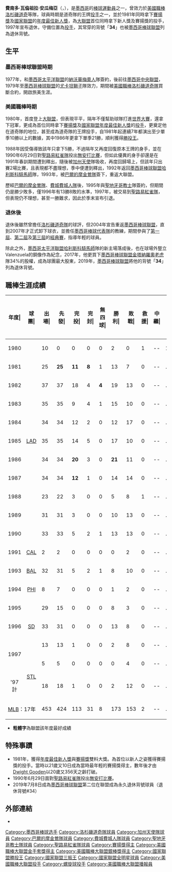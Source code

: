 {{Infobox baseball biography
|name=費南多·瓦倫祖拉<br />Fernando Valenzuela
|image= Fernando Valenzuela in bullpen.jpg
|image_size=250
|caption=1981年於洛杉磯道奇隊
|position=[[投手|投手]]
|bats=左
|throws=左
|birth_date= {{Birth date and age|1960|11|1}}
|birth_place= {{MEX}}[[索諾拉州|索諾拉州]][[納沃華|納沃華]]
|death_date= 
|death_place= 
|debutdate=9月15日
|debutyear=1980年
|debutteam=洛杉磯道奇
|finalleague=
|finaldate=7月14日
|finalyear=1997年
|finalteam=聖路易紅雀
|statleague=
|stat1label=勝–敗
|stat1value=173–153
|stat2label=防禦率
|stat2value=3.54
|stat3label=三振–四壞
|stat3value=2074–1151
|teams=
* [[洛杉磯道奇|洛杉磯道奇]] (1980年–1990年)
* [[加州天使|加州天使]] (1991年)
* [[巴爾的摩金鶯|巴爾的摩金鶯]] (1993年)
* [[費城費城人|費城費城人]] (1994年)
* [[聖地牙哥教士|聖地牙哥教士]] (1995年–1997年)
* [[聖路易紅雀|聖路易紅雀]] (1997年)
|highlights=
* [[國家聯盟|國聯]][[賽揚獎|賽揚獎]]：1981
* [[國家聯盟|國聯]][[美國職棒大聯盟年度最佳新人獎|年度最佳新人獎]]：1981
* [[國家聯盟|國聯]][[投手|投手]][[美國職棒大聯盟金手套獎|金手套獎]]：1986
* [[國家聯盟|國聯]][[投手|投手]][[美國職棒大聯盟銀棒獎|銀棒獎]]：1981、1983
* [[國家聯盟|國聯]][[美國職棒大聯盟勝投王|勝投王]]：1986
* [[國家聯盟|國聯]][[美國職棒大聯盟三振王|三振王]]：1981
}}

'''費南多·瓦倫祖拉·安瓜梅亞'''（{{lang-es|Fernando Valenzuela Anguamea}}，{{bd|1960年|11月1日|||catIdx=Valenzuela, Fernando}}），是[[墨西哥|墨西哥]]的[[棒球|棒球]][[運動員|運動員]]之一，曾效力於[[美國職棒|美國職棒]][[洛杉磯道奇|洛杉磯道奇]]等隊，球員時期是道奇隊的王牌[[投手|投手]]之一，並於1981年同時拿下[[賽揚獎|賽揚獎]]及[[國家聯盟|國家聯盟]]的[[美國職棒大聯盟年度最佳新人獎|年度最佳新人獎]]，為[[大聯盟|大聯盟]]首位同時拿下新人獎及賽揚獎的投手，1997年宣布退休，守備位置為[[投手|投手]]，其常穿的背號「'''34'''」也被[[墨西哥棒球聯盟|墨西哥棒球聯盟]]列為退休背號。

==生平==
===墨西哥棒球聯盟時期===
1977年，和[[墨西哥太平洋聯盟|墨西哥太平洋聯盟]]的[[納沃華梅奧人|納沃華梅奧人]]隊簽約，後前往[[墨西哥中央聯盟|墨西哥中央聯盟]]，1979年至[[墨西哥棒球聯盟|墨西哥棒球聯盟]]的[[尤卡坦獅子|尤卡坦獅子]]隊效力，期間被[[美國職棒|美國職棒]][[洛杉磯道奇隊|洛杉磯道奇隊]]買斷合約，開啟旅美生涯。

===美國職棒時期===
1980年，首度登上[[大聯盟|大聯盟]]，但表現平平，隔年不僅幫助球隊打進[[世界大賽|世界大賽]]，還拿下冠軍，更成為首位同時拿下[[賽揚獎|賽揚獎]]及[[國家聯盟|國家聯盟]][[美國職棒大聯盟年度最佳新人獎|年度最佳新人獎]]的[[投手|投手]]，更奠定他在道奇隊的地位，甚至成為道奇隊的王牌投手，自1981年起連續7年都演出至少單季10勝以上的數據，其中1986年更拿下單季21勝，順利獲得[[美國職棒大聯盟勝投王|勝投王]]。

1988年因受傷導致該年只拿下5勝，不過隔年又再度回復原本王牌的身手，並在1990年6月29日對[[聖路易紅雀隊|聖路易紅雀隊]]投出[[無安打比賽|無安打比賽]]，但如此優異的身手卻還是在1991年春訓期間遭到釋出，隨後被[[加州天使|加州天使]]隊吸收，再度回歸場上，但該年只出賽2場比賽，且表現都不盡理想，季中便遭到釋出，1992年返回[[墨西哥棒球聯盟|墨西哥棒球聯盟]][[哈利斯科騎馬師|哈利斯科騎馬師]]隊，1993年，被[[巴爾的摩金鶯隊|巴爾的摩金鶯隊]]簽下，重返大聯盟。

歷經[[巴爾的摩金鶯隊|巴爾的摩金鶯隊]]、[[費城費城人隊|費城費城人隊]]後，1995年與[[聖地牙哥教士|聖地牙哥教士]]隊簽約，但期間仍是勝少敗多，僅1996年有13勝8敗的水準，1997年，被交易到[[聖路易紅雀隊|聖路易紅雀隊]]，但表現仍不理想，甚至一勝難求，因此於季末宣布引退。

===退休後===
退休後雖然曾擔任[[洛杉磯道奇隊|洛杉磯道奇隊]]的球評，但2004年宣告重返[[墨西哥棒球聯盟|墨西哥棒球聯盟]]，直到2007年才正式卸下球衣，並擔任[[墨西哥棒球代表隊|墨西哥棒球代表隊]]的教練，期間參與了[[2006年世界棒球經典賽|第一屆]]、[[2009年世界棒球經典賽|第二屆]]及[[2013年世界棒球經典賽|第三屆]]的[[世界棒球經典賽|經典賽]]，指導年輕的球員。

除此之外，[[墨西哥太平洋聯盟|墨西哥太平洋聯盟]][[哈利斯科騎馬師|哈利斯科騎馬師]]隊的新主場落成後，也在球場外豎立Valenzuela的銅像作為紀念，2017年，他更買下[[墨西哥棒球聯盟|墨西哥棒球聯盟]][[金塔納羅奧老虎|金塔納羅奧老虎]]隊34%的股權，成為球團最大股東，2019年，[[墨西哥棒球聯盟|墨西哥棒球聯盟]]將他的背號「'''34'''」列為退休背號。

==職棒生涯成績==
{| class="wikitable" style="text-align:right; font-size:small"
|-bgcolor="#efefef"
!年度|!!球團|!!出場|!!先發|!!完投|!!完封|!!無四球|!!勝利|!!敗戰|!!救援|!!中繼|!!勝率|!!打者|!!投球局數|!!被安打|!!被全壘打|!!保送|!!敬遠|!!觸身球|!!三振數|!!暴投|!!犯規|!!失分|!!自責分|!!防禦率|!!WHIP
|-
|style="text-align:center;"|1980
|rowspan="11" style="text-align:center;"|[[洛杉磯道奇|LAD]]
|10||0||0||0||0||2||0||1||--||1.000||66||17.2||8||0||5||0||0||16||0||1||2||0||0.00||0.74
|-
|style="text-align:center;"|1981
|25||'''25'''||'''11'''||'''8'''||1||13||7||0||--||.650||758||'''192.1'''||140||11||61||4||1||'''180'''||4||0||55||53||2.48||1.05
|-
|style="text-align:center;"|1982
|37||37||18||4||'''4'''||19||13||0||--||.594||1156||285.0||247||13||83||12||2||199||4||0||105||91||2.87||1.16
|-
|style="text-align:center;"|1983
|35||35||9||4||1||15||10||0||--||.600||1094||257.0||245||16||99||10||3||189||12||1||'''122'''||107||3.75||1.34
|-
|style="text-align:center;"|1984
|34||34||12||2||0||12||17||0||--||.414||'''1078'''||261.0||218||14||'''106'''||4||2||240||11||1||109||88||3.03||1.24
|-
|style="text-align:center;"|1985
|35||35||14||5||0||17||10||0||--||.630||1109||272.1||211||14||101||5||1||208||10||1||92||74||2.45||1.15
|-
|style="text-align:center;"|1986
|34||34||'''20'''||3||0||'''21'''||11||0||--||.656||'''1102'''||269.1||226||18||85||5||1||242||13||0||104||94||3.14||1.15
|-
|style="text-align:center;"|1987
|34||34||'''12'''||1||0||14||14||0||--||.500||'''1116'''||251.0||'''254'''||25||'''124'''||4||4||190||'''14'''||1||120||111||3.98||1.51
|-
|style="text-align:center;"|1988
|23||22||3||0||0||5||8||1||--||.385||626||142.1||142||11||76||4||0||64||7||1||71||67||4.24||1.53
|-
|style="text-align:center;"|1989
|31||31||3||0||0||10||13||0||--||.435||852||196.2||185||11||98||6||2||116||6||4||89||75||3.43||1.44
|-
|style="text-align:center;"|1990
|33||33||5||2||1||13||13||0||--||.500||900||204.0||223||19||77||4||0||115||13||1||112||'''104'''||4.59||1.47
|-
|style="text-align:center;"|1991
|style="text-align:center;"|[[加州天使|CAL]]
|2||2||0||0||0||0||2||0||--||.000||36||6.2||14||3||3||0||0||5||1||0||10||9||12.15||2.55
|-
|style="text-align:center;"|1993
|style="text-align:center;"|[[巴爾的摩金鶯|BAL]]
|32||31||5||2||1||8||10||0||--||.444||768||178.2||179||18||79||2||4||78||8||0||104||98||4.94||1.44
|-
|style="text-align:center;"|1994
|style="text-align:center;"|[[費城費城人|PHI]]
|8||7||0||0||0||1||2||0||--||.333||182||45.0||42||8||7||1||0||19||1||0||16||15||3.00||1.09
|-
|style="text-align:center;"|1995
|rowspan="3" style="text-align:center;"|[[聖地牙哥教士|SD]]
|29||15||0||0||0||8||3||0||--||.727||395||90.1||101||16||34||2||0||57||4||0||53||50||4.98||1.49
|-
|style="text-align:center;"|1996
|33||31||0||0||0||13||8||0||--||.619||741||171.2||177||17||67||2||0||95||7||0||78||69||3.62||1.42
|-
|rowspan="2" style="text-align:center;"|1997
|13||13||1||0||0||2||8||0||--||.200||313||66.1||84||10||32||0||4||51||2||0||42||35||4.75||1.75
|-
|rowspan="2" style="text-align:center;"|[[聖路易紅雀|STL]]
|5||5||0||0||0||0||4||0||--||.000||106||22.2||22||2||14||0||1||10||2||0||19||14||5.56||1.59
|-style="background-color:#f2f2f2"
!style="text-align:center;"|'97計
|18||18||1||0||0||2||12||0||--||.143||419||89.0||106||12||46||0||5||61||4||0||61||49||4.96||1.71
|-
!colspan="2"|[[MLB|MLB]]：17年
|453||424||113||31||8||173||153||2||--||.531||12398||2930.0||2718||226||1151||65||25||2074||119||11||1303||1154||3.54||1.32
|}

*'''粗體字'''為聯盟該年度最好成績

==特殊事蹟==
*1981年，獲得[[美國職棒大聯盟年度最佳新人獎|年度最佳新人獎]]與[[賽揚獎|賽揚獎]]雙料大獎。為首位以新人之姿獲得賽揚獎的投手。當時以21歲又10日成為當時最年輕的賽揚獎得主，數年後才由[[Dwight_Gooden|Dwight Gooden]]以20歲又356天之齡打破。
*1990年6月29日面對[[聖路易紅雀隊|聖路易紅雀隊]]投出[[無安打比賽|無安打比賽]]。
*2019年7月8日成為[[墨西哥棒球聯盟|墨西哥棒球聯盟]]第二位在聯盟成為永久退休背號球員（退休背號#34）

==外部連結==
{{台灣棒球維基館|Fernando_Valenzuela}}
*{{baseballstats|mlb=|espn=|br=v/valenfe01|fangraphs=1013327|cube=fernando-valenzuela|brm=valenz002fer}}

{{MLBLLT}}
{{NL Cy Young}}
{{1981年世界大賽冠軍洛杉磯道奇隊名單}}
{{DEFAULTSORT:Valenzuela, Fernando}}
[[Category:墨西哥棒球选手|Category:墨西哥棒球选手]]
[[Category:洛杉磯道奇隊球員|Category:洛杉磯道奇隊球員]]
[[Category:加州天使隊球員|Category:加州天使隊球員]]
[[Category:巴爾的摩金鶯隊球員|Category:巴爾的摩金鶯隊球員]]
[[Category:費城費城人隊球員|Category:費城費城人隊球員]]
[[Category:聖地牙哥教士隊球員|Category:聖地牙哥教士隊球員]]
[[Category:聖路易紅雀隊球員|Category:聖路易紅雀隊球員]]
[[Category:賽揚獎得主|Category:賽揚獎得主]]
[[Category:美國職棒大聯盟金手套獎得主|Category:美國職棒大聯盟金手套獎得主]]
[[Category:美國職棒大聯盟銀棒獎得主|Category:美國職棒大聯盟銀棒獎得主]]
[[Category:國家聯盟勝投王|Category:國家聯盟勝投王]]
[[Category:國家聯盟三振王|Category:國家聯盟三振王]]
[[Category:國家聯盟全明星球員|Category:國家聯盟全明星球員]]
[[Category:美國職棒大聯盟投手|Category:美國職棒大聯盟投手]]
[[Category:螺旋球投手|Category:螺旋球投手]]
[[Category:美國職棒大聯盟播報員|Category:美國職棒大聯盟播報員]]